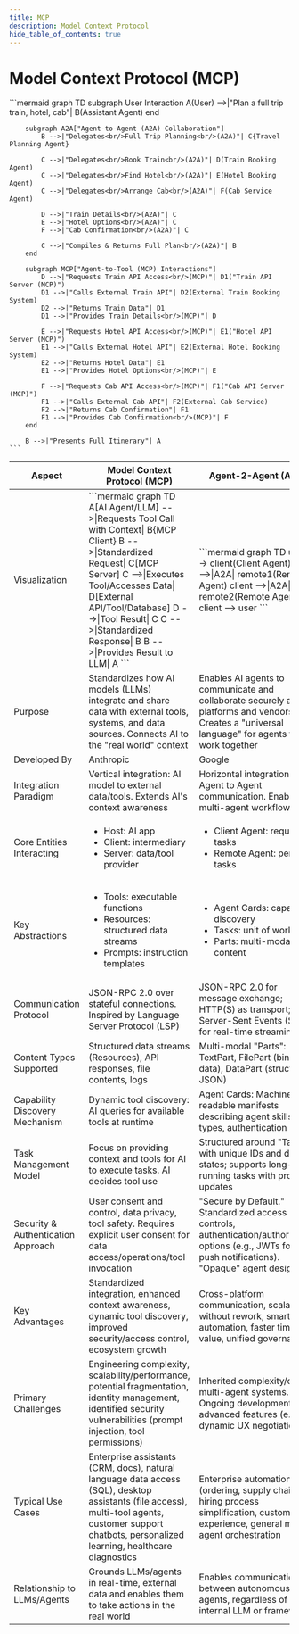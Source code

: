 ```yaml
---
title: MCP
description: Model Context Protocol
hide_table_of_contents: true
---
```



# Model Context Protocol (MCP)

<Tabs queryString="primary">
  <TabItem value="overview" label="Overview">
    ```mermaid
    graph TD
        subgraph User Interaction
            A(User) -->|"Plan a full trip<br/>train, hotel, cab"| B(Assistant Agent)
        end

        subgraph A2A["Agent-to-Agent (A2A) Collaboration"]
            B -->|"Delegates<br/>Full Trip Planning<br/>(A2A)"| C{Travel Planning Agent}

            C -->|"Delegates<br/>Book Train<br/>(A2A)"| D(Train Booking Agent)
            C -->|"Delegates<br/>Find Hotel<br/>(A2A)"| E(Hotel Booking Agent)
            C -->|"Delegates<br/>Arrange Cab<br/>(A2A)"| F(Cab Service Agent)

            D -->|"Train Details<br/>(A2A)"| C
            E -->|"Hotel Options<br/>(A2A)"| C
            F -->|"Cab Confirmation<br/>(A2A)"| C

            C -->|"Compiles & Returns Full Plan<br/>(A2A)"| B
        end

        subgraph MCP["Agent-to-Tool (MCP) Interactions"]
            D -->|"Requests Train API Access<br/>(MCP)"| D1("Train API Server (MCP)")
            D1 -->|"Calls External Train API"| D2(External Train Booking System)
            D2 -->|"Returns Train Data"| D1
            D1 -->|"Provides Train Details<br/>(MCP)"| D

            E -->|"Requests Hotel API Access<br/>(MCP)"| E1("Hotel API Server (MCP)")
            E1 -->|"Calls External Hotel API"| E2(External Hotel Booking System)
            E2 -->|"Returns Hotel Data"| E1
            E1 -->|"Provides Hotel Options<br/>(MCP)"| E

            F -->|"Requests Cab API Access<br/>(MCP)"| F1("Cab API Server (MCP)")
            F1 -->|"Calls External Cab API"| F2(External Cab Service)
            F2 -->|"Returns Cab Confirmation"| F1
            F1 -->|"Provides Cab Confirmation<br/>(MCP)"| F
        end

        B -->|"Presents Full Itinerary"| A
    ```

  </TabItem>
  <TabItem value="mcp-a2a" label="MCP vs A2A">
    <table>
        <thead>
            <tr>
                <th>Aspect</th>
                <th>Model Context Protocol (MCP)</th>
                <th>Agent-2-Agent (A2A)</th>
            </tr>
        </thead>
        <tbody>
            <tr>
                <td>Visualization</td>
                <td>
                ```mermaid
                graph TD
                A[AI Agent/LLM] -->|Requests Tool Call with Context| B{MCP Client}
                B -->|Standardized Request| C[MCP Server]
                C -->|Executes Tool/Accesses Data| D[External API/Tool/Database]
                D -->|Tool Result| C
                C -->|Standardized Response| B
                B -->|Provides Result to LLM| A
            ```
            </td>
            <td>
            ```mermaid
            graph TD
                user --> client(Client Agent)
                client -->|A2A| remote1(Remote Agent)
                client -->|A2A| remote2(Remote Agent)
                client --> user
            ```
            </td>
        </tr>
        <tr>
            <td>Purpose</td>
            <td>Standardizes how AI models (LLMs) integrate and share data with external tools, systems, and data sources. Connects AI to the "real world" context</td>
            <td>Enables AI agents to communicate and collaborate securely across platforms and vendors. Creates a "universal language" for agents to work together</td>
        </tr>
        <tr>
            <td>Developed By</td>
            <td>Anthropic</td>
            <td>Google</td>
        </tr>
        <tr>
            <td>Integration Paradigm</td>
            <td>Vertical integration: AI model to external data/tools. Extends AI's context awareness</td>
            <td>Horizontal integration: Agent to Agent communication. Enables multi-agent workflows</td>
        </tr>
        <tr>
            <td>Core Entities Interacting</td>
            <td>
                <ul>
                    <li>Host: AI app</li>
                    <li>Client: intermediary</li>
                    <li>Server: data/tool provider</li>
                </ul>
            </td>
            <td>
                <ul>
                    <li>Client Agent: requests tasks</li>
                    <li>Remote Agent: performs tasks</li>
                </ul>
            </td>
        </tr>
        <tr>
            <td>Key Abstractions</td>
            <td>
                <ul>
                    <li>Tools: executable functions</li>
                    <li>Resources: structured data streams</li>
                    <li>Prompts: instruction templates</li>
                </ul>
            </td>
            <td>
                <ul>
                    <li>Agent Cards: capability discovery</li>
                    <li>Tasks: unit of work</li>
                    <li>Parts: multi-modal content</li>
                </ul>
            </td>
        </tr>
        <tr>
            <td>Communication Protocol</td>
            <td>JSON-RPC 2.0 over stateful connections. Inspired by Language Server Protocol (LSP)</td>
            <td>JSON-RPC 2.0 for message exchange; HTTP(S) as transport; Server-Sent Events (SSE) for real-time streaming</td>
        </tr>
        <tr>
            <td>Content Types Supported</td>
            <td>Structured data streams (Resources), API responses, file contents, logs</td>
            <td>Multi-modal "Parts": TextPart, FilePart (binary data), DataPart (structured JSON)</td>
        </tr>
        <tr>
            <td>Capability Discovery Mechanism</td>
            <td>Dynamic tool discovery: AI queries for available tools at runtime</td>
            <td>Agent Cards: Machine-readable manifests describing agent skills, I/O types, authentication</td>
        </tr>
        <tr>
            <td>Task Management Model</td>
            <td>Focus on providing context and tools for AI to execute tasks. AI decides tool use</td>
            <td>Structured around "Tasks" with unique IDs and defined states; supports long-running tasks with progress updates</td>
        </tr>
        <tr>
            <td>Security & Authentication Approach</td>
            <td>
                User consent and control, data privacy, tool safety. Requires explicit
                user consent for data access/operations/tool invocation
            </td>
            <td>"Secure by Default." Standardized access controls, authentication/authorization options (e.g., JWTs for push notifications). "Opaque" agent design</td>
        </tr>
        <tr>
            <td>Key Advantages</td>
            <td>Standardized integration, enhanced context awareness, dynamic tool discovery, improved security/access control, ecosystem growth</td>
            <td>Cross-platform communication, scalability without rework, smarter automation, faster time-to-value, unified governance</td>
        </tr>
        <tr>
            <td>Primary Challenges</td>
            <td>Engineering complexity, scalability/performance, potential fragmentation, identity management, identified security vulnerabilities (prompt injection, tool permissions)</td>
            <td>Inherited complexity/cost of multi-agent systems. Ongoing development for advanced features (e.g., dynamic UX negotiation)</td>
        </tr>
        <tr>
            <td>Typical Use Cases</td>
            <td>Enterprise assistants (CRM, docs), natural language data access (SQL), desktop assistants (file access), multi-tool agents, customer support chatbots, personalized learning, healthcare diagnostics</td>
            <td>Enterprise automation (ordering, supply chain), hiring process simplification, customer experience, general multi-agent orchestration</td>
        </tr>
        <tr>
            <td>Relationship to LLMs/Agents</td>
            <td>Grounds LLMs/agents in real-time, external data and enables them to take actions in the real world</td>
            <td>Enables communication between autonomous AI agents, regardless of their internal LLM or framework</td>
        </tr>
    </tbody>
    </table>
  </TabItem>
</Tabs>

